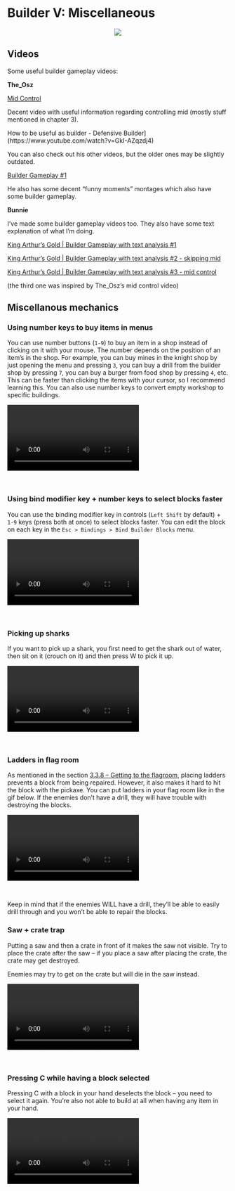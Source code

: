 # Builder V: Miscellaneous

<p align="center">
  <img src="imgs/pikaks.png">
</p>

## Videos

Some useful builder gameplay videos:

**The_Osz**

[Mid Control](https://www.youtube.com/watch?v=oPE31PJZdTs)

Decent video with useful information regarding controlling mid (mostly stuff mentioned in chapter 3).

How to be useful as builder - Defensive Builder](https://www.youtube.com/watch?v=GkI-AZqzdj4)

You can also check out his other videos, but the older ones may be slightly outdated. 

[Builder Gameplay #1](https://www.youtube.com/watch?v=dg5U205jNsM)

He also has some decent "funny moments" montages which also have some builder gameplay.

**Bunnie**

I've made some builder gameplay videos too. They also have some text explanation of what I'm doing.

[King Arthur's Gold | Builder Gameplay with text analysis #1](https://www.youtube.com/watch?v=IcW9HjIoNyk)

[King Arthur's Gold | Builder Gameplay with text analysis #2 - skipping mid](https://www.youtube.com/watch?v=ufn-vvJ4dW8)

[King Arthur's Gold | Builder Gameplay with text analysis #3 - mid control](https://www.youtube.com/watch?v=ifUbBrrLRnM) 

(the third one was inspired by The_Osz's mid control video)

## Miscellanous mechanics

### Using number keys to buy items in menus

You can use number buttons (`1-9`) to buy an item in a shop instead of clicking on it with your mouse. The number depends on the position of an item's in the shop. For example, you can buy mines in the knight shop by just opening the menu and pressing `3`, you can buy a drill from the builder shop by pressing `7`, you can buy a burger from food shop by pressing `4`, etc. This can be faster than clicking the items with your cursor, so I recommend learning this. You can also use number keys to convert empty workshop to specific buildings.

<video style="display:block; max-width:100%; height:auto;" src="webm/05-misc/quicksel.webm" controls loop="loop" preload></video><br>

### Using bind modifier key + number keys to select blocks faster

You can use the binding modifier key in controls (`Left Shift` by default) + `1-9` keys (press both at once) to select blocks faster. You can edit the block on each key in the `Esc > Bindings > Bind Builder Blocks` menu.

<video style="display:block; max-width:100%; height:auto;" src="webm/05-misc/quickpl.webm" controls loop="loop" preload></video><br>

### Picking up sharks

If you want to pick up a shark, you first need to get the shark out of water, then sit on it (crouch on it) and then press W to pick it up.

<video style="display:block; max-width:100%; height:auto;" src="webm/05-misc/shark.webm" controls loop="loop" preload></video><br>

### Ladders in flag room

As mentioned in the section [3.3.8 -- Getting to the flagroom](https://deynarde.github.io/kag-builder-guide/builder-iii-progressive-playstyle.html#getting-to-the-flagroom), placing ladders prevents a block from being repaired. However, it also makes it hard to hit the block with the pickaxe. You can put ladders in your flag room like in the gif below. If the enemies don't have a drill, they will have trouble with destroying the blocks.

<video style="display:block; max-width:100%; height:auto;" src="webm/05-misc/oddladder.webm" controls loop="loop" preload></video><br>

Keep in mind that if the enemies WILL have a drill, they'll be able to easily drill through and you won't be able to repair the blocks.

### Saw + crate trap

Putting a saw and then a crate in front of it makes the saw not visible. Try to place the crate after the saw -- if you place a saw after placing the crate, the crate may get destroyed. 

Enemies may try to get on the crate but will die in the saw instead.

<video style="display:block; max-width:100%; height:auto;" src="webm/05-misc/cratsaw.webm" controls loop="loop" preload></video><br>

### Pressing C while having a block selected

Pressing C with a block in your hand deselects the block -- you need to select it again. You're also not able to build at all when having any item in your hand.

<video style="display:block; max-width:100%; height:auto;" src="webm/05-misc/clickc.webm" controls loop="loop" preload></video><br>
